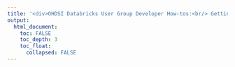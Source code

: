 ---
title: '<div>OHDSI Databricks User Group Developer How-tos:<br/> Getting Started with Databricks JDBC</div>'
output:
  html_document:
    toc: FALSE
    toc_depth: 3
    toc_float:
      collapsed: FALSE
---

<p>

</p>
